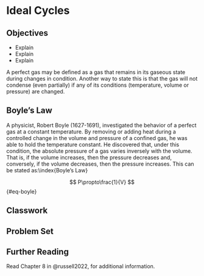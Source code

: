 # Ideal Cycles {#sec-ideal-cycles}

## Objectives

-   Explain
-   Explain
-   Explain


A perfect gas may be defined as a gas that remains in its gaseous state during changes in condition. Another way to state this is that the gas will not condense (even partially) if any of its conditions (temperature, volume or pressure) are changed.

## Boyle's Law

A physicist, Robert Boyle (1627-1691), investigated the behavior of a perfect gas at a constant temperature. By removing or adding heat during a controlled change in the volume and pressure of a confined gas, he was able to hold the temperature constant. He discovered that, under this condition, the absolute pressure of a gas varies inversely with the volume. That is, if the volume increases, then the pressure decreases and, conversely, if the volume decreases, then the pressure increases. This can be stated as:\\index{Boyle's Law}

$$
P\propto\frac{1}{V}
$$ {#eq-boyle}

## Classwork

## Problem Set

## Further Reading

Read Chapter 8 in @russell2022, for additional information.
